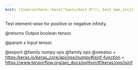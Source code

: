 ```yaml
---
knit: ({source(here::here("tools/knit.R")); knit_man_src})
---
```

Test element-wise for positive or negative infinity.

@returns
    Output boolean tensor.

@param x
Input tensor.

@export
@family numpy ops
@family ops
@seealso
+ <https:/keras.io/keras_core/api/ops/numpy#isinf-function>
+ <https://www.tensorflow.org/api_docs/python/tf/keras/ops/isinf>
